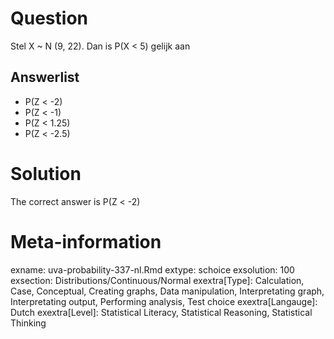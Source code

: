Question
========

Stel X ~ N (9, 22). Dan is P(X < 5) gelijk aan 

Answerlist
----------
* P(Z &lt; -2)
* P(Z &lt; -1)
* P(Z &lt; 1.25)
* P(Z &lt; -2.5)

Solution
========

The correct answer is  P(Z &lt; -2) 

Meta-information
================
exname: uva-probability-337-nl.Rmd 
extype: schoice 
exsolution: 100 
exsection: Distributions/Continuous/Normal
exextra[Type]: Calculation, Case, Conceptual, Creating graphs, Data manipulation, Interpretating graph, Interpretating output, Performing analysis, Test choice 
exextra[Langauge]: Dutch 
exextra[Level]: Statistical Literacy, Statistical Reasoning, Statistical Thinking 
